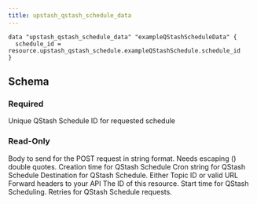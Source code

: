 ```yaml
---
title: upstash_qstash_schedule_data
---
```


<RequestExample>

```hcl example.tf
data "upstash_qstash_schedule_data" "exampleQStashScheduleData" {
  schedule_id = resource.upstash_qstash_schedule.exampleQStashSchedule.schedule_id
}
```

</RequestExample>

## Schema

### Required

<ParamField query="schedule_id" type="string" required>
  Unique QStash Schedule ID for requested schedule
</ParamField>

### Read-Only

<ResponseField name="body" type="string">
  Body to send for the POST request in string format. Needs escaping () double
  quotes.
</ResponseField>
<ResponseField name="created_at" type="number">
  Creation time for QStash Schedule
</ResponseField>

<ResponseField name="cron" type="string">
  Cron string for QStash Schedule
</ResponseField>

<ResponseField name="destination" type="string">
  Destination for QStash Schedule. Either Topic ID or valid URL
</ResponseField>

<ResponseField name="forward_headers" type="map(string)">
  Forward headers to your API
</ResponseField>

<ResponseField name="id" type="string">
  The ID of this resource.
</ResponseField>

<ResponseField name="not_before" type="number">
  Start time for QStash Scheduling.
</ResponseField>

<ResponseField name="retries" type="number">
  Retries for QStash Schedule requests.
</ResponseField>
